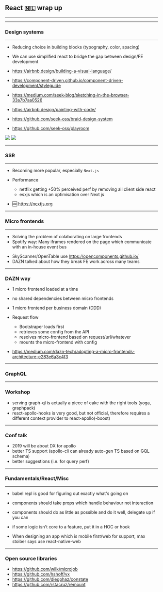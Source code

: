 

## React 🇳🇱 wrap up

---
<!--
**About me**
- Work at `rexlabs.io`
- I went to react amsterdam in April
 
-->
---

### Design systems

---

- Reducing choice in building blocks (typography, color, spacing)
- We can use simplified react to bridge the gap between design/FE development

- https://airbnb.design/building-a-visual-language/
- https://component-driven.github.io/component-driven-development/styleguide

- https://medium.com/seek-blog/sketching-in-the-browser-33a7b7aa0526
- https://airbnb.design/painting-with-code/

- https://github.com/seek-oss/braid-design-system
- https://github.com/seek-oss/playroom


<div style={{ display: 'flex', justifyContent: 'space-around', alignItems: 'center' }}>
  <img src="./braid.png" style={{ height: '75px' }} />
  <img src="./playroom.png" style={{ height: '75px' }} />
</div>

---

### SSR

---

- Becoming more popular, especially `Next.js`
<!-- Max Stoiber regrets not using Next.js for spectrum -->

- Performance
  - netflix getting +50% perceived perf by removing all client side react
  - esxjs which is an optimisation over Next js

- 🆕 https://nextjs.org

---

### Micro frontends

---

- Solving the problem of colaborating on large frontends
- Spotify way: Many iframes rendered on the page which communicate with an in-house event bus
<!-- although they're moving to a react-redux solution so we'll see what they do with that  -->
- SkyScanner/OpenTable use https://opencomponents.github.io/
- DAZN talked about how they break FE work across many teams

---

### DAZN way
- 1 micro frontend loaded at a time
- no shared dependencies between micro frontends
- 1 micro frontend per business domain (DDD)
- Request flow
    - Bootstraper loads first
    - retrieves some config from the API
    - resolves micro-frontend based on request/url/whatever
    - mounts the micro-frontend with config

- https://medium.com/dazn-tech/adopting-a-micro-frontends-architecture-e283e6a3c4f3

---

### GraphQL

---

### Workshop
- serving graph-ql is actually a piece of cake with the right tools (yoga, graphpack)
- react-apollo-hooks is very good, but not official, therefore requires a different context provider to react-apollo(-boost)


---


### Conf talk
- 2019 will be about DX for apollo
- better TS support (apollo-cli can already auto-gen TS based on GQL schema)
- better suggestions (i.e. for query perf)

---

### Fundamentals/React/Misc

---

- babel repl is good for figuring out exactly what's going on

- components should take props which handle behaviour not interaction
- components should do as little as possible and do it well, delegate up if you can
- if some logic isn't core to a feature, put it in a HOC or hook

- When designing an app which is mobile first/web for support, max stoiber says use react-native-web

---


### Open source libraries
- https://github.com/wilk/microjob
- https://github.com/hshoff/vx
- https://github.com/diegohaz/constate
- https://github.com/rstacruz/remount